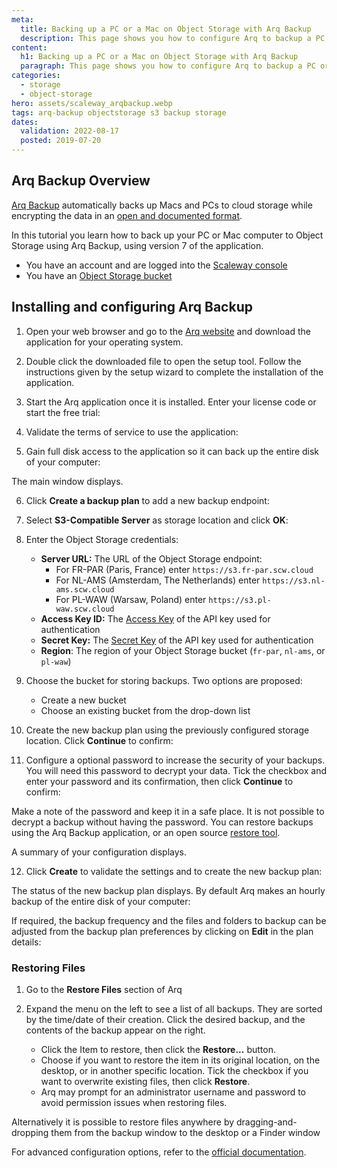 ```yaml
---
meta:
  title: Backing up a PC or a Mac on Object Storage with Arq Backup
  description: This page shows you how to configure Arq to backup a PC or Mac automatically on Object Storage
content:
  h1: Backing up a PC or a Mac on Object Storage with Arq Backup
  paragraph: This page shows you how to configure Arq to backup a PC or Mac automatically on Object Storage
categories:
  - storage
  - object-storage
hero: assets/scaleway_arqbackup.webp
tags: arq-backup objectstorage s3 backup storage
dates:
  validation: 2022-08-17
  posted: 2019-07-20
---
```


## Arq Backup Overview

[Arq Backup](https://www.arqbackup.com/index.html) automatically backs up Macs and PCs to cloud storage while encrypting the data in an [open and documented format](https://www.arqbackup.com/arq_data_format.txt).

In this tutorial you learn how to back up your PC or Mac computer to Object Storage using Arq Backup, using version 7 of the application.

<Message type="requirement">

- You have an account and are logged into the [Scaleway console](https://console.scaleway.com)
- You have an [Object Storage bucket](https://www.scaleway.com/en/object-storage/)

</Message>

## Installing and configuring Arq Backup

1. Open your web browser and go to the [Arq website](https://www.arqbackup.com/index.html) and download the application for your operating system.

2. Double click the downloaded file to open the setup tool. Follow the instructions given by the setup wizard to complete the installation of the application.

3. Start the Arq application once it is installed. Enter your license code or start the free trial:
  <Lightbox src="scaleway-arq7_splash.webp" alt="" />

4. Validate the terms of service to use the application:
  <Lightbox src="scaleway-arq7_license.webp" alt="" />

5. Gain full disk access to the application so it can back up the entire disk of your computer:
  <Lightbox src="scaleway-arq7_disk_access.webp" alt="" />

  The main window displays.

6. Click **Create a backup plan** to add a new backup endpoint:
  <Lightbox src="scaleway-arq7_create_backup.webp" alt="" />

7. Select **S3-Compatible Server** as storage location and click **OK**:
  <Lightbox src="scaleway-arq7_s3.webp" alt="" />

8. Enter the Object Storage credentials:

    - **Server URL:** The URL of the Object Storage endpoint:
      - For FR-PAR (Paris, France) enter `https://s3.fr-par.scw.cloud`
      - For NL-AMS (Amsterdam, The Netherlands) enter `https://s3.nl-ams.scw.cloud`
      - For PL-WAW (Warsaw, Poland) enter `https://s3.pl-waw.scw.cloud`
    - **Access Key ID:** The [Access Key](/console/my-project/how-to/generate-api-key/) of the API key used for authentication
    - **Secret Key:** The [Secret Key](/console/my-project/how-to/generate-api-key/) of the API key used for authentication
    - **Region**: The region of your Object Storage bucket (`fr-par`, `nl-ams`, or `pl-waw`)

    <Lightbox src="scaleway-arq7_s3_credentials.webp" alt="" />

9. Choose the bucket for storing backups. Two options are proposed:

    - Create a new bucket
    - Choose an existing bucket from the drop-down list

10. Create the new backup plan using the previously configured storage location. Click **Continue** to confirm:
  <Lightbox src="scaleway-arq7_choose_storage.webp" alt="" />

11. Configure a optional password to increase the security of your backups. You will need this password to decrypt your data. Tick the checkbox and enter your password and its confirmation, then click **Continue** to confirm:
  <Lightbox src="scaleway-arq7_password.webp" alt="" />

  <Message type="important">

  Make a note of the password and keep it in a safe place. It is not possible to decrypt a backup without having the password. You can restore backups using the Arq Backup application, or an open source [restore tool](https://arqbackup.github.io/arq_restore/).

  </Message>

  A summary of your configuration displays.

12. Click **Create** to validate the settings and to create the new backup plan:
  <Lightbox src="scaleway-arq7_summary.webp" alt="" />

  The status of the new backup plan displays. By default Arq makes an hourly backup of the entire disk of your computer: 
  <Lightbox src="scaleway-arq7_status.webp" alt="" />

  If required, the backup frequency and the files and folders to backup can be adjusted from the backup plan preferences by clicking on **Edit** in the plan details:
  <Lightbox src="scaleway-arq7_edit_plan.webp" alt="" />

### Restoring Files

1. Go to the **Restore Files** section of Arq
  <Lightbox src="scaleway-arq7_restore.webp" alt="" />

2.  Expand the menu on the left to see a list of all backups. They are sorted by the time/date of their creation. Click the desired backup, and the contents of the backup appear on the right.

    - Click the Item to restore, then click the **Restore...** button.
    - Choose if you want to restore the item in its original location, on the desktop, or in another specific location. Tick the checkbox if you want to overwrite existing files, then click **Restore**.
    - Arq may prompt for an administrator username and password to avoid permission issues when restoring files.

    <Lightbox src="scaleway-arq7_restore_settings.webp" alt="" />

  Alternatively it is possible to restore files anywhere by dragging-and-dropping them from the backup window to the desktop or a Finder window

For advanced configuration options, refer to the [official documentation](https://www.arqbackup.com/docs/).
